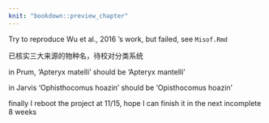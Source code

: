 ```yaml
---
knit: "bookdown::preview_chapter"
---
```


Try to reproduce Wu et al., 2016 's work, but failed, see `Misof.Rmd`

已核实三大来源的物种名，待校对分类系统

in Prum, 'Apteryx matelli' should be  'Apteryx mantelli'

in Jarvis 'Ophisthocomus hoazin' should be 'Opisthocomus hoazin'


finally I reboot the project at 11/15, hope I can finish it in the next incomplete 8 weeks

